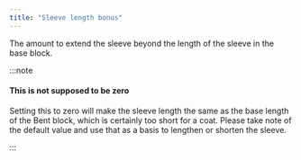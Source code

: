 ```yaml
---
title: "Sleeve length bonus"
---
```


The amount to extend the sleeve beyond the length of the sleeve in the base block.

:::note


#### This is not supposed to be zero

Setting this to zero will make the sleeve length the same as the base length of the Bent block,
which is certainly too short for a coat.
Please take note of the default value and use that as a basis to lengthen or shorten the sleeve.

:::




